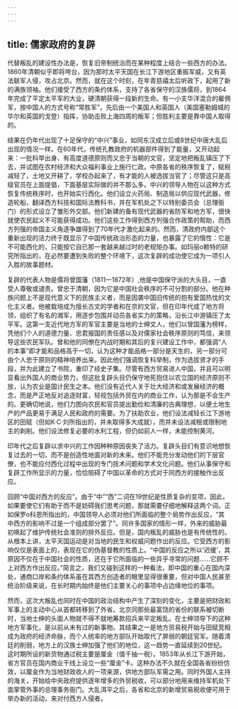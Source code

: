 ```yaml
---
---
---
```

title: 儒家政府的复辟
---



代替叛乱的建设性办法是，恢复旧帝制统治而在某种程度上结合一些西方的办法。1860年清朝似乎即将垮台，因为那时太平天国在长江下游地区重振军威，又有英法联军人侵，攻占北京。然而，就在这个时刻，在年青慈禧太后听政下，起用了新的满族领袖。他们接受了西方的条约体系，支持了各省保守的汉族儒将，到1864年完成了平定太平军的大业，硬清朝获得一段新的生命。有一小支华洋混合的雇佣军，按中国人的方式号称“常胜军”，先后由一个美国人和英国人（美国塞勒姆城的华尔和英国的戈登）指挥，协助击败上海四周的叛军；但胜利主要是靠中国人取得的。

结果在仍年代出现了十足保守的“中兴”事业，如同东汉成立后或8世纪中唐大乱后出现的情况一样。在60年代，传统孔教政府的机器部件得到了能量，又开动起来：一批科举出身、有高度道德原则而又忠于当朝的文官，坚定地把叛乱镇压了下去，并试图在农村经济和大众福利事业上施行仁政。中原各省的秩序恢复了，赋税减轻了，土地又开耕了，学校办起来了，有才能的人被选拔当官了；尽管这只是高级官员在上面提倡，下面基层实际做的并不那么多。中兴的领导人物在以这种方式恢复传统秩序时，也开始实行西化。他们设立火药局、制造局以供应现代武器，修造轮船，翻译西方科技和国际法教科书，并在军机处之下以特别委员会（总理衙门）的形式设立了雏形外交部。他们新建的备有现代武器的省防军和地方军，很快就使农民起义不可能获得成功。他们这些工作得到西方列强合作政策的帮助，而西方列强的帝国主义角逐争雄得到了70年代才激化起来的。然而，清政府内部这个重新出现的活力终于既显示了中国传统政治形态的力量，也暴露了它的惰性：它是不可能西化的，只能按它自已那一套越来越过时的老规矩办事。如玛丽o赖特的研究所指出的，在必然要遭到失败的整个环境下，这次复辟的成功使它成为一项引人入胜的故事题材。



复辟的代表人物是儒将曾国藩（1811一1872年）,他是中国保守派的大头目，一直受人尊敬或谴责。曾忠于清朝，因为它是中国社会秩序的不可分割的部分。他在种族问题上不是现代意义下的民族主义者，而是因袭中国旧传统的抱有爱国热忱的文化主义者。他被栽培成为擅长古文的学者和在京的文官，但在印年代成了地方将领，组织了有名的湘军，用逐步包围并动员各省实力的策略，沿长江中游镇压了太平军。这第一支近代地方军的军官主要是当地的士绅文人，他们以曾国藩为榜样，凭他们个人的道德力量、忠君报国的责任感以及对儒家社会秩序原则的笃信，来领导这些农民军队。曾和他的同僚在内战时期和其后的复兴建设工作中，都强调“人的本事”即才能和品格高于一切，认为这种才能品格一部分是天生的，另一部分可由个人忠于原则的精神培养出来。因此他们强调恢复科举制，作为选拔贤才的手段，并为此建立了书院，重印了经史子集。尽管有西方贸易进人中国，并且可以明显看出外国人的商业势力，但这批复辟头目仍保守地死抱住以农立国的经济原则不放，认为农业是国计民生之本。他们没有近代人关于壮大经济和或发展经济的概念，而是严正地反对追逐财富，轻视包括外贸在内的商业工作，认为那是不会生产的。更确切地说，他们力图向农民和官员提出勤俭和清廉的古典理想，以便土地生产的产品更易于满足人民和政府的需要。为了扶助农业，他们设法减轻长江下游地区的田赋（但如K·C·刘所指出的，并未取得多大成就），而并未设法减租或限制地主的剥削。他们设法修复必要的水利工程，但仍如前人一样，未能控制黄河。

印年代之后复辟以求中兴的工作因种种原因丧失了活力。复辟头目们有意识地想恢复过去的一切，而不是创造性地面对新的未来。他们不能充分发动他们的下层官僚，也不能应付西化过程中出现的专门技术问题和学术文化问题。他们从事保守和复辟工作所显示的力量，恰恰阻碍了中国以革命的方式对于同西方的接触作出反应。

回顾“中国对西方的反应”。由于“中”“西”二词在19世纪是性质复杂的变项，因此，如果要使它们有助于而不是妨碍我们思考问题，那就需要仔细地解释这两个词。正如保罗o科恩所指出的，中国领导人必须对他们所面临的整个局势作出反应，“其中西方的影响不过是一个组成部分罢了”。同许多国家的情形一样，外来的威胁最初唤起了维护传统社会准则的排外反应。但是，国内叛乱的威胁也是有传统性的。从根本上讲，太平天国运动是对当地的民生和权威问题作出的反应。它受西方的影响仅仅是表面上的，表现在它的伪基督教的性质上。“中国的反应之所以‘迟缓’，其原因不仅在于中国社会的性质，还在于它所面临的一些异乎寻常的问题……它顾不上对西方作出反应。”简言之，我们又碰到这样的一种看法，即中国的重心在国内深处，通商口岸和条约体系虽在其西方创造者的眼里显得很重要，但对中国人民甚至统治阶级来说，在长时期内始终是他们主要关心的事项中占边缘地位的事项。

然而，这次大叛乱也同时在中国的政治结构中产生了深刻的变化，主要是把财政和军事上的主动中心从首都转移到了外省。北京同那些最富饶的省份的联系被切断时，当地士绅的头面人物就不得不就地筹款招兵来平定叛乱。在士绅领导下的这种地方军事化，是以前从未有过的新事物。其结果之一是地方贸易税开始与田赋竞相成为政府的经济命脉，而个人统率的地方部队开始取代了屏弱的朝廷官军。随着清廷的削弱，地方上的汉族士绅加强了他们的地位，这一趋势一直延续到20世纪。这时期所设的新货物通过税主要是厘金（值千抽一税）。1853年从长江下游开始，省方官员在国内商业干线上设立一些“厘金”卡。这种办法不久就在全国各省纷纷仿效，以厘金作为当地财政收人的一项来源，供地方部队军需之用。同时外国人主持的海关，开始给中央政府提供逐年增多的外贸税收，可以部分地用来维持军机处下面掌管外事的总理事务衙门。大乱洱平之后，各省和北京的新增贸易税收便可用于举办新的活动，来对付西方人侵者。